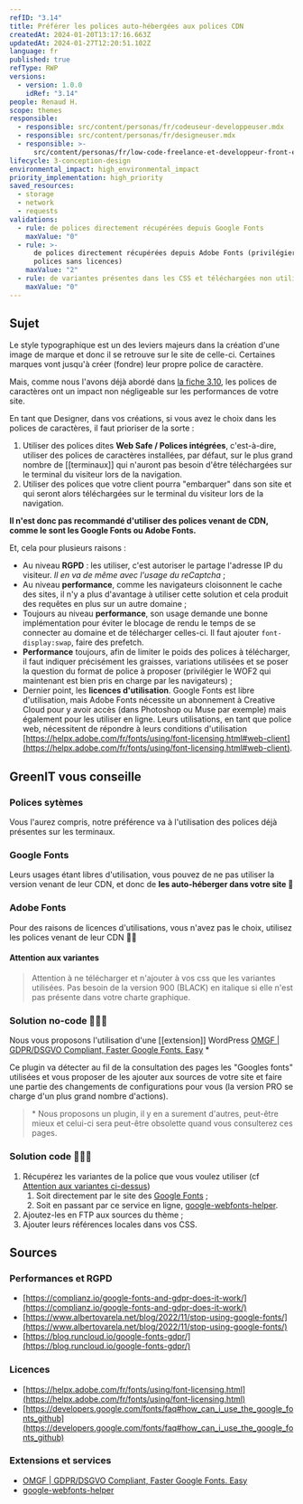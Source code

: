 ```yaml
---
refID: "3.14"
title: Préférer les polices auto-hébergées aux polices CDN
createdAt: 2024-01-20T13:17:16.663Z
updatedAt: 2024-01-27T12:20:51.102Z
language: fr
published: true
refType: RWP
versions:
  - version: 1.0.0
    idRef: "3.14"
people: Renaud H.
scope: themes
responsible:
  - responsible: src/content/personas/fr/codeuseur-developpeuser.mdx
  - responsible: src/content/personas/fr/designeuser.mdx
  - responsible: >-
      src/content/personas/fr/low-code-freelance-et-developpeur-front-end-d-agences.mdx
lifecycle: 3-conception-design
environmental_impact: high_environmental_impact
priority_implementation: high_priority
saved_resources:
  - storage
  - network
  - requests
validations:
  - rule: de polices directement récupérées depuis Google Fonts
    maxValue: "0"
  - rule: >-
      de polices directement récupérées depuis Adobe Fonts (privilégier les
      polices sans licences)
    maxValue: "2"
  - rule: de variantes présentes dans les CSS et téléchargées non utilisées
    maxValue: "0"
---
```


## Sujet

Le style typographique est un des leviers majeurs dans la création d'une image de marque et donc il se retrouve sur le site de celle-ci. Certaines marques vont jusqu'à créer (fondre) leur propre police de caractère.

Mais, comme nous l'avons déjà abordé dans [la fiche 3.10](WP_3.10-utiliser-des-polices-de-caracteres-standards.md), les polices de caractères ont un impact non négligeable sur les performances de votre site.

En tant que Designer, dans vos créations, si vous avez le choix dans les polices de caractères, il faut prioriser de la sorte :

1. Utiliser des polices dites **Web Safe / Polices intégrées**, c'est-à-dire, utiliser des polices de caractères installées, par défaut, sur le plus grand nombre de \[\[terminaux]] qui n'auront pas besoin d'être téléchargées sur le terminal du visiteur lors de la navigation.
2. Utiliser des polices que votre client pourra "embarquer" dans son site et qui seront alors téléchargées sur le terminal du visiteur lors de la navigation.

**Il n'est donc pas recommandé d'utiliser des polices venant de CDN, comme le sont les Google Fonts ou Adobe Fonts.**

Et, cela pour plusieurs raisons :

- Au niveau **RGPD** : les utiliser, c'est autoriser le partage l'adresse IP du visiteur. _Il en va de même avec l'usage du reCaptcha_ ;
- Au niveau **performance**, comme les navigateurs cloisonnent le cache des sites, il n'y a plus d'avantage à utiliser cette solution et cela produit des requêtes en plus sur un autre domaine ;
- Toujours au niveau **performance**, son usage demande une bonne implémentation pour éviter le blocage de rendu le temps de se connecter au domaine et de télécharger celles-ci. Il faut ajouter `font-display:swap`, faire des prefetch.
- **Performance** toujours, afin de limiter le poids des polices à télécharger, il faut indiquer précisément les graisses, variations utilisées et se poser la question du format de police à proposer (privilégier le WOF2 qui maintenant est bien pris en charge par les navigateurs) ;
- Dernier point, les **licences d'utilisation**. Google Fonts est libre d'utilisation, mais Adobe Fonts nécessite un abonnement à Creative Cloud pour y avoir accès (dans Photoshop ou Muse par exemple) mais également pour les utiliser en ligne. Leurs utilisations, en tant que police web, nécessitent de répondre à leurs conditions d'utilisation [https://helpx.adobe.com/fr/fonts/using/font-licensing.html#web-client](https://helpx.adobe.com/fr/fonts/using/font-licensing.html#web-client).

## GreenIT vous conseille

### Polices sytèmes

Vous l'aurez compris, notre préférence va à l'utilisation des polices déjà présentes sur les terminaux.

### Google Fonts

Leurs usages étant libres d'utilisation, vous pouvez de ne pas utiliser la version venant de leur CDN, et donc de **les auto-héberger dans votre site 🎉**

### Adobe Fonts

Pour des raisons de licences d'utilisations, vous n'avez pas le choix, utilisez les polices venant de leur CDN 🤷‍♂️

#### Attention aux variantes

> Attention à ne télécharger et n'ajouter à vos css que les variantes utilisées. Pas besoin de la version 900 (BLACK) en italique si elle n'est pas présente dans votre charte graphique.

### Solution no-code 🌱🌱🌱

Nous vous proposons l'utilisation d'une \[\[extension]] WordPress [OMGF | GDPR/DSGVO Compliant, Faster Google Fonts. Easy](https://wordpress.org/plugins/host-webfonts-local/) \*

Ce plugin va détecter au fil de la consultation des pages les "Googles fonts" utilisées et vous proposer de les ajouter aux sources de votre site et faire une partie des changements de configurations pour vous (la version PRO se charge d'un plus grand nombre d'actions).

> \* Nous proposons un plugin, il y en a surement d'autres, peut-être mieux et celui-ci sera peut-être obsolette quand vous consulterez ces pages.

### Solution code 🌱🌱🌱

1. Récupérez les variantes de la police que vous voulez utiliser (cf [Attention aux variantes ci-dessus](#attention-aux-variantes))
   1. Soit directement par le site des [Google Fonts](https://fonts.google.com/) ;
   2. Soit en passant par ce service en ligne, [google-webfonts-helper](https://gwfh.mranftl.com/fonts).
2. Ajoutez-les en FTP aux sources du thème ;
3. Ajouter leurs références locales dans vos CSS.

## Sources

### Performances et RGPD

- [https://complianz.io/google-fonts-and-gdpr-does-it-work/](https://complianz.io/google-fonts-and-gdpr-does-it-work/)
- [https://www.albertovarela.net/blog/2022/11/stop-using-google-fonts/](https://www.albertovarela.net/blog/2022/11/stop-using-google-fonts/)
- [https://blog.runcloud.io/google-fonts-gdpr/](https://blog.runcloud.io/google-fonts-gdpr/)

### Licences

- [https://helpx.adobe.com/fr/fonts/using/font-licensing.html](https://helpx.adobe.com/fr/fonts/using/font-licensing.html)
- [https://developers.google.com/fonts/faq#how_can_i_use_the_google_fonts_github](https://developers.google.com/fonts/faq#how_can_i_use_the_google_fonts_github)

### Extensions et services

- [OMGF | GDPR/DSGVO Compliant, Faster Google Fonts. Easy](https://wordpress.org/plugins/host-webfonts-local/)
- [google-webfonts-helper](https://gwfh.mranftl.com/fonts)
